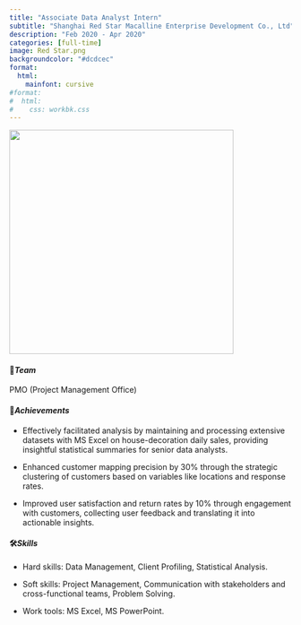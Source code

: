 ```yaml
---
title: "Associate Data Analyst Intern"
subtitle: "Shanghai Red Star Macalline Enterprise Development Co., Ltd"
description: "Feb 2020 - Apr 2020"
categories: [full-time]
image: Red Star.png
backgroundcolor: "#dcdcec"
format: 
  html: 
    mainfont: cursive
#format: 
#  html: 
#    css: workbk.css
---
```


![](intern.gif){fig-align="center" width="400"}

#### 💟***Team***

PMO (Project Management Office)

#### 🥂***Achievements***

-   Effectively facilitated analysis by maintaining and processing extensive datasets with MS Excel on house-decoration daily sales, providing insightful statistical summaries for senior data analysts.

-   Enhanced customer mapping precision by 30% through the strategic clustering of customers based on variables like locations and response rates.

-   Improved user satisfaction and return rates by 10% through engagement with customers, collecting user feedback and translating it into actionable insights.

#### 🛠️***Skills***

-   Hard skills: Data Management, Client Profiling, Statistical Analysis.

-   Soft skills: Project Management, Communication with stakeholders and cross-functional teams, Problem Solving.

-   Work tools: MS Excel, MS PowerPoint.
